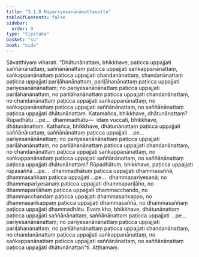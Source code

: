 ```yaml
---
title: "3.1.8 Nopariyesanānānattasutta"
tableOfContents: false
sidebar:
  order: 9
type: "tipitaka"
basket: "su"
book: "nida"
---
```



<DynamicBreadcrumb />

<Division number="92" book="nida" bookNo="12" page="361">

<Paragraph number="665" book="nida">
Sāvatthiyaṃ viharati. “Dhātunānattaṃ, bhikkhave, paṭicca uppajjati saññānānattaṃ, saññānānattaṃ paṭicca uppajjati saṅkappanānattaṃ, saṅkappanānattaṃ paṭicca uppajjati chandanānattaṃ, chandanānattaṃ paṭicca uppajjati pariḷāhanānattaṃ, pariḷāhanānattaṃ paṭicca uppajjati pariyesanānānattaṃ; no pariyesanānānattaṃ paṭicca uppajjati pariḷāhanānattaṃ, no pariḷāhanānattaṃ paṭicca uppajjati chandanānattaṃ, no chandanānattaṃ paṭicca uppajjati saṅkappanānattaṃ, no saṅkappanānattaṃ paṭicca uppajjati saññānānattaṃ, no saññānānattaṃ paṭicca uppajjati dhātunānattaṃ. Katamañca, bhikkhave, dhātunānattaṃ? Rūpadhātu …pe…  dhammadhātu—  idaṃ vuccati, bhikkhave, dhātunānattaṃ.
</Paragraph>

<Paragraph number="666" book="nida">
Kathañca, bhikkhave, dhātunānattaṃ paṭicca uppajjati saññānānattaṃ, saññānānattaṃ paṭicca uppajjati …pe…  pariyesanānānattaṃ; no pariyesanānānattaṃ paṭicca uppajjati pariḷāhanānattaṃ, no pariḷāhanānattaṃ paṭicca uppajjati chandanānattaṃ, no chandanānattaṃ paṭicca uppajjati saṅkappanānattaṃ, no saṅkappanānattaṃ paṭicca uppajjati saññānānattaṃ, no saññānānattaṃ paṭicca uppajjati dhātunānattaṃ?
</Paragraph>

<Paragraph number="667" book="nida">
Rūpadhātuṃ, bhikkhave, paṭicca uppajjati rūpasaññā …pe…  dhammadhātuṃ paṭicca uppajjati dhammasaññā, dhammasaññaṃ paṭicca uppajjati …pe…  dhammapariyesanā; no dhammapariyesanaṃ paṭicca uppajjati dhammapariḷāho, no dhammapariḷāhaṃ paṭicca uppajjati dhammacchando, no dhammacchandaṃ paṭicca uppajjati dhammasaṅkappo, no dhammasaṅkappaṃ paṭicca uppajjati dhammasaññā, no dhammasaññaṃ paṭicca uppajjati dhammadhātu.
</Paragraph>

<Paragraph number="668" book="nida">
Evaṃ kho, bhikkhave, dhātunānattaṃ paṭicca uppajjati saññānānattaṃ, saññānānattaṃ paṭicca uppajjati …pe…  pariyesanānānattaṃ; no pariyesanānānattaṃ paṭicca uppajjati pariḷāhanānattaṃ, no pariḷāhanānattaṃ paṭicca uppajjati chandanānattaṃ, no chandanānattaṃ paṭicca uppajjati saṅkappanānattaṃ, no saṅkappanānattaṃ paṭicca uppajjati saññānānattaṃ, no saññānānattaṃ paṭicca uppajjati dhātunānattan”ti.

</Paragraph>
</Division>

<Paragraph number="669" type="center" book="nida">
Aṭṭhamaṃ.
</Paragraph>